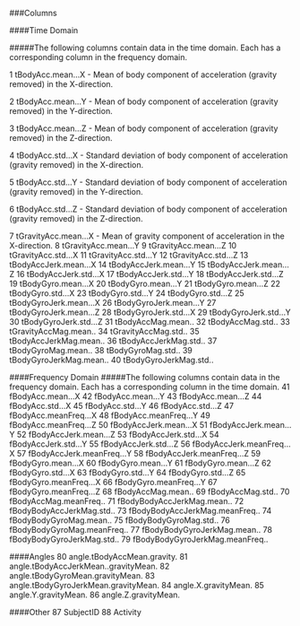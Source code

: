 ###Columns

####Time Domain

#####The following columns contain data in the time domain. Each has a corresponding column in the frequency domain.

1 tBodyAcc.mean...X - Mean of body component of acceleration (gravity removed) in the X-direction.

2 tBodyAcc.mean...Y - Mean of body component of acceleration (gravity removed) in the Y-direction.

3 tBodyAcc.mean...Z - Mean of body component of acceleration (gravity removed) in the Z-direction.

4 tBodyAcc.std...X - Standard deviation of body component of acceleration (gravity removed) in the X-direction.

5 tBodyAcc.std...Y - Standard deviation of body component of acceleration (gravity removed) in the Y-direction.

6 tBodyAcc.std...Z - Standard deviation of body component of acceleration (gravity removed) in the Z-direction.

7 tGravityAcc.mean...X - Mean of gravity component of acceleration in the X-direction.
8 tGravityAcc.mean...Y
9 tGravityAcc.mean...Z
10 tGravityAcc.std...X
11 tGravityAcc.std...Y
12 tGravityAcc.std...Z
13 tBodyAccJerk.mean...X
14 tBodyAccJerk.mean...Y
15 tBodyAccJerk.mean...Z
16 tBodyAccJerk.std...X
17 tBodyAccJerk.std...Y
18 tBodyAccJerk.std...Z
19 tBodyGyro.mean...X
20 tBodyGyro.mean...Y
21 tBodyGyro.mean...Z
22 tBodyGyro.std...X
23 tBodyGyro.std...Y
24 tBodyGyro.std...Z
25 tBodyGyroJerk.mean...X
26 tBodyGyroJerk.mean...Y
27 tBodyGyroJerk.mean...Z
28 tBodyGyroJerk.std...X
29 tBodyGyroJerk.std...Y
30 tBodyGyroJerk.std...Z
31 tBodyAccMag.mean..
32 tBodyAccMag.std..
33 tGravityAccMag.mean..
34 tGravityAccMag.std..
35 tBodyAccJerkMag.mean..
36 tBodyAccJerkMag.std..
37 tBodyGyroMag.mean..
38 tBodyGyroMag.std..
39 tBodyGyroJerkMag.mean..
40 tBodyGyroJerkMag.std..

####Frequency Domain
#####The following columns contain data in the frequency domain. Each has a corresponding column in the time domain.
41 fBodyAcc.mean...X
42 fBodyAcc.mean...Y
43 fBodyAcc.mean...Z
44 fBodyAcc.std...X
45 fBodyAcc.std...Y
46 fBodyAcc.std...Z
47 fBodyAcc.meanFreq...X
48 fBodyAcc.meanFreq...Y
49 fBodyAcc.meanFreq...Z
50 fBodyAccJerk.mean...X
51 fBodyAccJerk.mean...Y
52 fBodyAccJerk.mean...Z
53 fBodyAccJerk.std...X
54 fBodyAccJerk.std...Y
55 fBodyAccJerk.std...Z
56 fBodyAccJerk.meanFreq...X
57 fBodyAccJerk.meanFreq...Y
58 fBodyAccJerk.meanFreq...Z
59 fBodyGyro.mean...X
60 fBodyGyro.mean...Y
61 fBodyGyro.mean...Z
62 fBodyGyro.std...X
63 fBodyGyro.std...Y
64 fBodyGyro.std...Z
65 fBodyGyro.meanFreq...X
66 fBodyGyro.meanFreq...Y
67 fBodyGyro.meanFreq...Z
68 fBodyAccMag.mean..
69 fBodyAccMag.std..
70 fBodyAccMag.meanFreq..
71 fBodyBodyAccJerkMag.mean..
72 fBodyBodyAccJerkMag.std..
73 fBodyBodyAccJerkMag.meanFreq..
74 fBodyBodyGyroMag.mean..
75 fBodyBodyGyroMag.std..
76 fBodyBodyGyroMag.meanFreq..
77 fBodyBodyGyroJerkMag.mean..
78 fBodyBodyGyroJerkMag.std..
79 fBodyBodyGyroJerkMag.meanFreq..

####Angles
80 angle.tBodyAccMean.gravity.
81 angle.tBodyAccJerkMean..gravityMean.
82 angle.tBodyGyroMean.gravityMean.
83 angle.tBodyGyroJerkMean.gravityMean.
84 angle.X.gravityMean.
85 angle.Y.gravityMean.
86 angle.Z.gravityMean.

####Other
87 SubjectID
88 Activity
